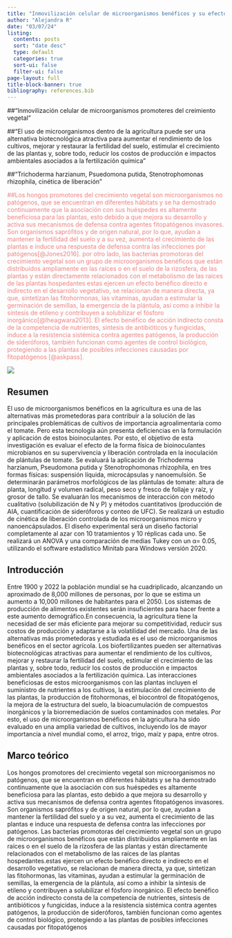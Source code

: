 ```yaml
---
title: "Inmovilización celular de microorganismos benéficos y su efecto en la liberación controlada para el desarrollo de plántulas de tomate"
author: "Alejandra R"
date: "03/07/24"
listing:
  contents: posts
  sort: "date desc"
  type: default
  categories: true
  sort-ui: false
  filter-ui: false
page-layout: full
title-block-banner: true
bibliography: references.bib
---
```


::: callout-note
\##"Inmovilización celular de microorganismos promoteres del creimiento vegetal"
:::

::: callout-warning
\##"El uso de microorganismos dentro de la agricultura puede ser una alternativa biotecnológica atractiva para aumentar el rendimiento de los cultivos, mejorar y restaurar la fertilidad del suelo, estimular el crecimiento de las plantas y, sobre todo, reducir los costos de producción e impactos ambientales asociados a la fertilización química "
:::

::: callout-important
\##"Trichoderma harzianum, Psuedomona putida, Stenotrophomonas rhizophila, cinética de liberación"
:::

::: {style="color:#F08080"}
##Los hongos promotores del crecimiento vegetal son microorganismos no patógenos, que se encuentran en diferentes hábitats y se ha demostrado continuamente que la asociación con sus huéspedes es altamente beneficiosa para las plantas, esto debido a que mejora su desarrollo y activa sus mecanismos de defensa contra agentes fitopatógenos invasores. Son organismos saprófitos y de origen natural, por lo que, ayudan a mantener la fertilidad del suelo y a su vez, aumenta el crecimiento de las plantas e induce una respuesta de defensa contra las infecciones por patógenos[@Jones2016]. por otro lado, las bacterias promotoras del crecimiento vegetal son un grupo de microorganismos benéficos que están distribuidos ampliamente en las raíces o en el suelo de la rizosfera, de las plantas y están directamente relacionados con el metabolismo de las raíces de las plantas hospedantes estas ejercen un efecto benéfico directo e indirecto en el desarrollo vegetativo, se relacionan de manera directa, ya que, sintetizan las fitohormonas, las vitaminas, ayudan a estimular la germinación de semillas, la emergencia de la plántula, así como a inhibir la síntesis de etileno y contribuyen a solubilizar el fósforo inorgánico[@Iheagwara2013]. El efecto benéfico de acción indirecto consta de la competencia de nutrientes, síntesis de antibióticos y fungicidas, induce a la resistencia sistémica contra agentes patógenos, la producción de sideróforos, también funcionan como agentes de control biológico, protegiendo a las plantas de posibles infecciones causadas por fitopatógenos [@askpass].
:::

![](C:/Users/retur/OneDrive/Documentos/pizza%201/Referencias/_site/bacteria.png)

::: panel-tabset
## Resumen

El uso de microorganismos benéficos en la agricultura es una de las alternativas más prometedoras para contribuir a la solución de las principales problemáticas de cultivos de importancia agroalimentaria como el tomate. Pero esta tecnología aún presenta deficiencias en la formulación y aplicación de estos bioinoculantes. Por esto, el objetivo de esta investigación es evaluar el efecto de la forma física de bioinoculantes microbianos en su supervivencia y liberación controlada en la inoculación de plántulas de tomate. Se evaluará la aplicación de Trichoderma harzianum, Pseudomona putida y Stenotrophomonas rhizophila, en tres formas físicas: suspensión líquida, microcápsulas y nanoemulsión. Se determinarán parámetros morfológicos de las plántulas de tomate: altura de planta, longitud y volumen radical, peso seco y fresco de follaje y raíz, y grosor de tallo. Se evaluarán los mecanismos de interacción con método cualitativo (solubilización de N y P) y métodos cuantitativos (producción de AIA, cuantificación de sideróforos y conteo de UFC). Se realizará un estudio de cinética de liberación controlada de los microorganismos micro y nanoencápsulados. El diseño experimental será un diseño factorial completamente al azar con 10 tratamientos y 10 réplicas cada uno. Se realizará un ANOVA y una comparación de medias Tukey con un α= 0.05, utilizando el software estadístico Minitab para Windows versión 2020.

## Introducción

Entre 1900 y 2022 la población mundial se ha cuadriplicado, alcanzando un aproximado de 8,000 millones de personas, por lo que se estima un aumento a 10,000 millones de habitantes para el 2050. Los sistemas de producción de alimentos existentes serán insuficientes para hacer frente a este aumento demográfico.En consecuencia, la agricultura tiene la necesidad de ser más eficiente para mejorar su competitividad, reducir sus costos de producción y adaptarse a la volatilidad del mercado. Una de las alternativas más prometedoras y estudiada es el uso de microorganismos benéficos en el sector agrícola. Los biofertilizantes pueden ser alternativas biotecnológicas atractivas para aumentar el rendimiento de los cultivos, mejorar y restaurar la fertilidad del suelo, estimular el crecimiento de las plantas y, sobre todo, reducir los costos de producción e impactos ambientales asociados a la fertilización química. Las interacciones beneficiosas de estos microorganismos con las plantas incluyen el suministro de nutrientes a los cultivos, la estimulación del crecimiento de las plantas, la producción de fitohormonas, el biocontrol de fitopatógenos, la mejora de la estructura del suelo, la bioacumulación de compuestos inorgánicos y la biorremediación de suelos contaminados con metales. Por esto, el uso de microorganismos benéficos en la agricultura ha sido evaluado en una amplia variedad de cultivos, incluyendo los de mayor importancia a nivel mundial como, el arroz, trigo, maíz y papa, entre otros.

## Marco teórico
:::{styles="text-align: justify; color:red;"}
Los hongos promotores del crecimiento vegetal son microorganismos no patógenos, que se encuentran en diferentes hábitats y se ha demostrado continuamente que la asociación con sus huéspedes es altamente beneficiosa para las plantas, esto debido a que mejora su desarrollo y activa sus mecanismos de defensa contra agentes fitopatógenos invasores. Son organismos saprófitos y de origen natural, por lo que, ayudan a mantener la fertilidad del suelo y a su vez, aumenta el crecimiento de las plantas e induce una respuesta de defensa contra las infecciones por patógenos. Las bacterias promotoras del crecimiento vegetal son un grupo de microorganismos benéficos que están distribuidos ampliamente en las raíces o en el suelo de la rizosfera de las plantas y están directamente relacionados con el metabolismo de las raíces de las plantas hospedantes.estas ejercen un efecto benéfico directo e indirecto en el desarrollo vegetativo, se relacionan de manera directa, ya que, sintetizan las fitohormonas, las vitaminas, ayudan a estimular la germinación de semillas, la emergencia de la plántula, así como a inhibir la síntesis de etileno y contribuyen a solubilizar el fósforo inorgánico. El efecto benéfico de acción indirecto consta de la competencia de nutrientes, síntesis de antibióticos y fungicidas, induce a la resistencia sistémica contra agentes patógenos, la producción de sideróforos, también funcionan como agentes de control biológico, protegiendo a las plantas de posibles infecciones causadas por fitopatógenos 
:::
:::
